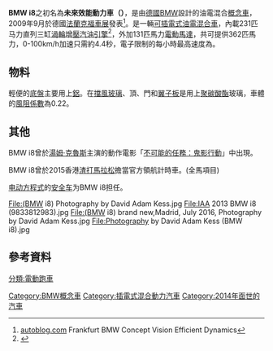 {{更新|time=2015-11-02T10:26:15+08:00}}
{{noteTA
|G1=IMF
|1=zh-cn:宝马;zh-hk:寶馬;zh-tw:BMW;
}}
{{Infobox Automobile
 | image            = [[File:2016_BMW_i8.jpg|280px]]<br>[[File:2018_BMW_i8_Roadster_(1).jpg|280px]]
</div>
 | name             = BMW Vision Efficient Dynamics<br>BMW i8
 | aka              = 
 | manufacturer     = [[BMW|BMW]]
 | parent_company   = 
 | production       = 2014-2020
 | body_style       = [[跑車|跑車]]<br>雙門
 | layout           = [[四輪驅動|四輪驅動]](前置電動馬達驅動前輪/後置引擎驅動後輪)
 | platform         = 
 | assembly = {{DEU}}[[萊比錫|萊比錫]]
| wheelbase      = 2800 mm
| length         = 4689 mm
| width          = 1942 mm
| height         = 1291 mm
| weight         = 1480 kg
| ftrack         = 
| rtrack         = 
| fuel_economy   = 
| fuel_capacity  = 
| related        = 
| similar        = [[法拉利LaFerrari|法拉利LaFerrari]]、[[保時捷918|保時捷918]]、McLaren P1
| designer       = 
| engine           = {{link-en|B38K15T0|BMW_B38#B38K15T0}} 1.5[[公升|公升]]直列3缸[[渦輪增壓|渦輪增壓]]引擎+前軸一具電動馬達
| transmission     = 爱信{{link-en|F21-360 FT EOP|AWTF-80 SC}}
}}
{{commonscat|BMW Vision Efficient Dynamics }}
'''BMW i8'''之初名為'''未來效能動力車（{{lang|en|BMW Concept Vision Efficient Dynamics}}）'''，是由[[德國|德國]][[BMW|BMW]]設計的油電混合[[概念車|概念車]]，2009年9月於德國[[法蘭克福車展|法蘭克福車展]]發表<ref>[http://www.autoblog.com/2009/08/29/frankfurt-preview-bmw-vision-efficientdynamics-concept-turbodi/ autoblog.com] {{Wayback|url=http://www.autoblog.com/2009/08/29/frankfurt-preview-bmw-vision-efficientdynamics-concept-turbodi/ |date=20091031073152 }} Frankfurt BMW Concept Vision Efficient Dynamics</ref>。是一輛[[PHEV|可插電式油電混合車]]，內載231匹马力直列三缸[[渦輪增壓|渦輪增壓]][[汽油引擎|汽油引擎]]<ref>{{Cite web |url=http://www.bmw.com/com/en/newvehicles/i/i8/2014/showroom/drive.html#petrol_engine |title=BMW.com |accessdate=2014-09-04 |archive-date=2014-09-04 |archive-url=https://web.archive.org/web/20140904125935/http://www.bmw.com/com/en/newvehicles/i/i8/2014/showroom/drive.html#petrol_engine |dead-url=no }}</ref>，外加131匹馬力[[電動馬達|電動馬達]]，共可提供362匹馬力，0-100km/h加速只需約4.4秒，電子限制的每小時最高速度為{{convert|250|km|mile|1}}。

==物料==
輕便的[[底盤|底盤]]主要用上[[鋁|鋁]]。在[[擋風玻璃|擋風玻璃]]、頂、門和[[翼子板|翼子板]]是用上[[聚碳酸酯|聚碳酸酯]]玻璃，車體的[[風阻係數|風阻係數]]為0.22。

== 其他 ==
BMW i8曾於[[湯姆·克魯斯|湯姆·克魯斯]]主演的動作電影「[[不可能的任務：鬼影行動|不可能的任務：鬼影行動]]」中出現。

BMW i8曾於2015香港[[渣打馬拉松|渣打馬拉松]]擔當官方領航計時車。(全馬項目)

[[电动方程式|电动方程式]]的[[安全车|安全车]]为BMW i8担任。
<gallery>
File:(BMW i8) Photography by David Adam Kess.jpg
File:IAA 2013 BMW i8 (9833812983).jpg
File:(BMW i8) brand new,Madrid, July 2016, Photography by David Adam Kess.jpg
File:Photography by David Adam Kess (BMW i8).jpg
</gallery>
== 參考資料 ==
{{reflist}}

{{BMW cars}}

[[Category:BMW概念車|Category:BMW概念車]]
[[Category:插電式混合動力汽車|Category:插電式混合動力汽車]]
[[Category:2014年面世的汽車|Category:2014年面世的汽車]]
[[分類:電動跑車|分類:電動跑車]]